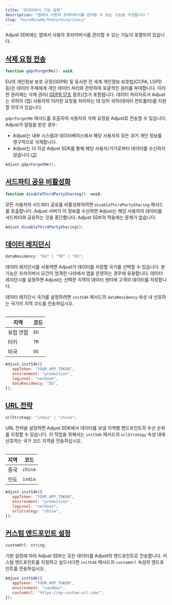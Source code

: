 ```yaml
---
title: "프라이버시 기능 설정"
description: "앱에서 사용자 프라이버시를 관리할 수 있는 기능을 구성합니다."
slug: "ko/sdk/web/features/privacy"
---
```


Adjust SDK에는 앱에서 사용자 프라이버시를 관리할 수 있는 기능이 포함되어 있습니다.

## [삭제 요청 전송](send-erasure-request)

```js
function gdprForgetMe(): void;
```

EU의 개인정보 보호 규정\(GDPR\) 및 유사한 전 세계 개인정보 보호법\(CCPA, LGPD 등\)은 데이터 주체에게 개인 데이터 처리와 관련하여 포괄적인 권리를 부여합니다. 이러한 권리에는 삭제 권리\( [GDPR 17조](https://gdpr.eu/article-17-right-to-be-forgotten/) 참조\)\([1](https://help.adjust.com/ko/article/gdpr#ref-1)\)가 포함됩니다. 데이터 처리자로서 Adjust는 귀하의 \(앱\) 사용자의 이러한 요청을 처리하는 데 있어 귀하\(데이터 컨트롤러\)를 지원할 의무가 있습니다.

`gdprForgetMe` 메서드를 호출하여 사용자의 삭제 요청을 Adjust로 전송할 수 있습니다. Adjust가 알림을 받은 경우:

-  Adjust는 내부 시스템과 데이터베이스에서 해당 사용자의 모든 과거 개인 정보를 영구적으로 삭제합니다.
-  Adjust는 더 이상 Adjust SDK를 통해 해당 사용자/기기로부터 데이터를 수신하지 않습니다.\([2](https://help.adjust.com/ko/article/gdpr#ref-2)\)

```js
Adjust.gdprForgetMe();
```

## [서드파티 공유 비활성화](disable-third-party-sharing)

```js
function disableThirdPartySharing(): void;
```

모든 사용자의 서드파티 공유를 비활성화하려면 `disableThirdPartySharing` 메서드를 호출합니다. Adjust 서버가 이 정보를 수신하면 Adjust는 해당 사용자의 데이터를 서드파티와 공유하는 것을 중단합니다. Adjust SDK의 작동에는 문제가 없습니다.

```js
Adjust.disableThirdPartySharing();
```

## [데이터 레지던시](data-residency)

```js
dataResidency: "EU" | "TR" | "US";
```

데이터 레지던시를 사용하면 Adjust가 데이터를 저장할 국가를 선택할 수 있습니다. 본 기능은 프라이버시 요건이 엄격한 나라에서 앱을 운영하는 경우에 유용합니다. 데이터 레지던시를 설정하면 Adjust는 선택한 지역의 데이터 센터에 고객의 데이터를 저장합니다.

데이터 레지던시 국가를 설정하려면 `initSdk` 메서드의 `dataResidency` 속성 내 선호하는 국가의 지역 코드를 전송하십시오.

<Table>

| 지역      | 코드 |
| --------- | ---- |
| 유럽 연합 | `EU` |
| 터키      | `TR` |
| 미국      | `US` |

</Table>

```js
Adjust.initSdk({
   appToken: "YOUR_APP_TOKEN",
   environment: "production",
   logLevel: "verbose",
   dataResidency: "EU",
});
```

## [URL 전략](url-strategy)

```js
urlStrategy: "india" | "china";
```

URL 전략을 설정하면 Adjust SDK에서 데이터를 보낼 지역별 엔드포인트의 우선 순위를 지정할 수 있습니다. 이 작업을 위해서는 `initSdk` 메서드의 `urlStrategy` 속성 내에 선호하는 국가 코드 지역을 전송하십시오.

<Table>

| 지역 | 코드    |
| ---- | ------- |
| 중국 | `china` |
| 인도 | `india` |

</Table>

```js
Adjust.initSdk({
   appToken: "YOUR_APP_TOKEN",
   environment: "production",
   logLevel: "verbose",
   urlStrategy: "china",
});
```

## [커스텀 엔드포인트 설정](set-custom-endpoint)

```js
customUrl: string;
```

기본 설정에 따라 Adjust SDK는 모든 데이터를 Adjust의 엔드포인트로 전송합니다. 커스텀 엔드포인트를 지정하고 싶으시다면 `initSdk` 메서드의 `customUrl` 속성의 엔드포인트를 전송하십시오.

```js
Adjust.initSdk({
   appToken: "YOUR_APP_TOKEN",
   environment: "sandbox",
   customUrl: "https://my-custom-url.com/",
});
```
